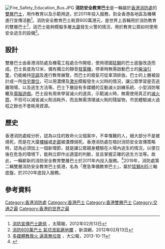 [[File:Fire_Safety_Education_Bus.JPG|thumb]]
'''消防安全教育巴士'''是一輛屬於[[香港消防處|香港消防處]]的[[雙層巴士|雙層巴士]]，用作教育以及示範用途，於2011年投入服務，到全香港各地區及機構進行宣傳活動<ref>[http://the-sun.on.cc/cnt/news/20120214/00407_068.html 消防宣傳巴士跪低] {{Wayback|url=http://the-sun.on.cc/cnt/news/20120214/00407_068.html |date=20160305070744 }}，太陽報，2012年02月13日</ref>。消防安全教育巴士耗資600萬港元，是世界上首輛用於消防教育的雙層巴士<ref>[http://dailynews.sina.com/bg/chn/chnpolitics/mingpao/20120213/13413142059.html 消防600萬巴士 氣埝泄氣磨地爛] {{Wayback|url=http://dailynews.sina.com/bg/chn/chnpolitics/mingpao/20120213/13413142059.html |date=20160304120214 }}，新浪網，2012年02月13日</ref>，該巴士能夠模擬多層[[大廈|大廈]]發生火警的情況，用於教育公眾如何使用安全逃生的設備<ref>[http://news.takungpao.com.hk/hkol/shjj/wz/2013-10/1956610.html 多媒體教救火 逼真無垃圾] {{Wayback|url=http://news.takungpao.com.hk/hkol/shjj/wz/2013-10/1956610.html |date=20160413190752 }}，大公報，2013-10-11</ref>。

==設計==
雙層巴士由香港消防處及機電工程處合作開發，使用德國[[猛獅集團|猛獅]]的巴士底盤改造而成。巴士長度為12米，備有獨立的靜音[[發電機|發電機]]，停車時無需啟動巴士的[[柴油引擎|柴油引擎]]，仍能維持[[空調|空調]]及進行教育展覽，而巴士的廢氣可從車頂排放。巴士的上層被設計成一所[[住宅單位|住宅單位]]，可以用濃煙及[[激光|激光]]模擬發生火災時的情況，讓公眾學習是否逃離現場，以及逃生方法等。巴士下層設有多媒體的互動滅火訓練系統、小型消防喉轆及[[電腦遊戲|電腦遊戲]]。巴士設有用來學習滅火的道具，示範滅火時，無需使用真正的[[滅火筒|滅火筒]]，不但可以減省滅火劑消耗外，而且無需清理滅火劑的殘留物，市民體驗滅火過程之餘也不會耗用資源。

==歷史==
香港消防處經分析，認為以往的致命火災個案中，不幸罹難的人，絕大部分不是被燒死，而是在大廈[[樓梯|樓梯]]或[[走廊|走廊]]被濃煙焗死。香港消防處在檢討消防安全宣傳策略時，認為必須加上一個新環節，就是讓公眾親身體驗在火場內逃生的情況，以便日後在危急的環境下，能夠立即作出適當的判斷，並且掌握正確的逃生方法等。故此，一輛嶄新的消防安全教育雙層巴士於2011年內投入服務。<ref>{{Cite web |url=http://www.hkfsd.gov.hk/home/chi/pressrelease/2011/20110125.html |title=防火工作 |access-date=2011-02-03 |archive-url=https://web.archive.org/web/20111106071112/http://www.hkfsd.gov.hk/home/chi/pressrelease/2011/20110125.html |archive-date=2011-11-06 |dead-url=yes }}</ref>2019年，消防處第二輛雙層消防安全教育巴士抵港，名為「應急準備教育巴士」，屬於[[猛獅A95|猛獅A95]]三軸底盤，於2020年底投入服務。

==參考資料==
{{reflist}}

[[Category:香港消防處|Category:香港消防處]]
[[Category:香港巴士|Category:香港巴士]]
[[Category:香港雙層巴士|Category:香港雙層巴士]]
[[Category:交通之最|Category:交通之最]]
[[Category:香港的世界之最|Category:香港的世界之最]]